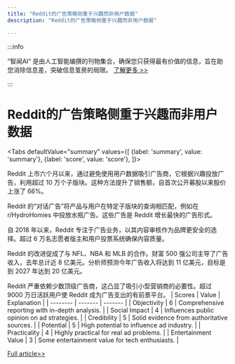 ```yaml
---
title: "Reddit的广告策略侧重于兴趣而非用户数据"
description: "Reddit的广告策略侧重于兴趣而非用户数据"

---
```



:::info

“智闻AI“ 是由人工智能编撰的刊物集合，确保您只获得最有价值的信息，旨在助您消除信息差，突破信息茧房的局限。  [了解更多 >>](/)

:::

# Reddit的广告策略侧重于兴趣而非用户数据


<Tabs
	defaultValue="summary"
	values={[
	{label: 'summary', value: 'summary'},
	{label: 'score', value: 'score'},
]}>
<TabItem value="summary">


Reddit 上市六个月以来，通过避免使用用户数据吸引广告商，它根据兴趣投放广告，利用超过 10 万个子版块。这种方法提升了销售额，自首次公开募股以来股价上涨了 66%。

Reddit 的“对话广告”将产品与用户在特定子版块的查询相匹配，例如在 r/HydroHomies 中投放水瓶广告。这些广告是 Reddit 增长最快的广告形式。

自 2018 年以来，Reddit 专注于广告业务，以其内容审核作为品牌更安全的选择。超过 6 万名志愿者版主和用户投票系统确保内容质量。

Reddit 的改进促成了与 NFL、NBA 和 MLB 的合作。财富 500 强公司主导了广告收入，去年总计近 8 亿美元。分析师预测今年广告收入将达到 11 亿美元，目标是到 2027 年达到 20 亿美元。

Reddit 严重依赖少数顶级广告商，这凸显了吸引小型营销商的必要性。超过 9000 万日活跃用户使 Reddit 成为广告支出的有前景平台。
</TabItem>
<TabItem value="score">
	| Scores     | Value   | Explanation |
	| -------- | ------- | ------- |
	| Objectivity  | 6    | Comprehensive reporting with in-depth analysis.    |
	| Social Impact | 4     | Influences public opinion on ad strategies.    |
	| Credibility    | 5    | Solid evidence from authoritative sources.    |
	| Potential    | 5    | High potential to influence ad industry.    |
	| Practicality    | 4    | Highly practical for real ad problems.    |
	| Entertainment Value    | 3    | Some entertainment value for tech enthusiasts.    |
</TabItem>
</Tabs>

[Full article>>](https://tech.slashdot.org/story/24/08/24/0337218/how-reddit-challenges-google-and-meta-with-ads-based-on-topics---not-user-data?utm_source=rss1.0mainlinkanon&utm_medium=feed)
